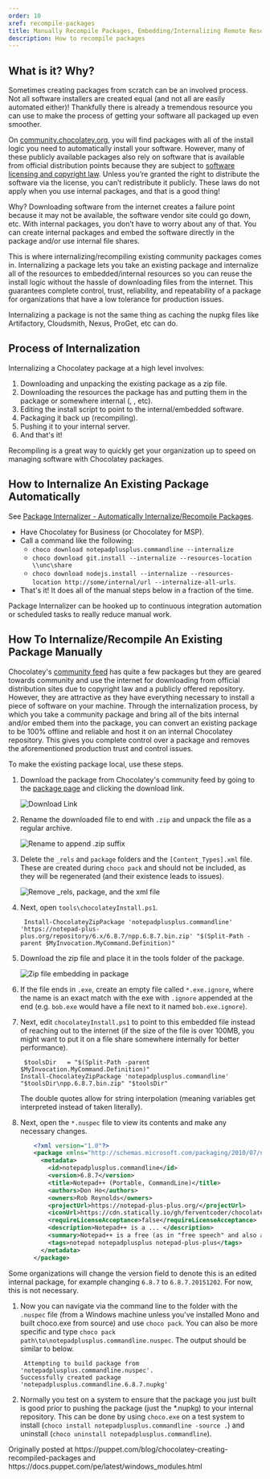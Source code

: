 ```yaml
---
order: 10
xref: recompile-packages
title: Manually Recompile Packages, Embedding/Internalizing Remote Resources
description: How to recompile packages
---
```


## What is it? Why?

Sometimes creating packages from scratch can be an involved process. Not all software installers are created equal (and not all are easily automated either)! Thankfully there is already a tremendous resource you can use to make the process of getting your software all packaged up even smoother.

On [community.chocolatey.org](https://community.chocolatey.org), you will find packages with all of the install logic you need to automatically install your software. However, many of these publicly available packages also rely on software that is available from official distribution points because they are subject to [software licensing and copyright law](https://en.wikipedia.org/wiki/Software_license). Unless you’re granted the right to distribute the software via the license, you can’t redistribute it publicly. These laws do not apply when you use internal packages, and that is a good thing!

Why? Downloading software from the internet creates a failure point because it may not be available, the software vendor site could go down, etc. With internal packages, you don’t have to worry about any of that. You can create internal packages and embed the software directly in the package and/or use internal file shares.

This is where internalizing/recompiling existing community packages comes in. Internalizing a package lets you take an existing package and internalize all of the resources to embedded/internal resources so you can reuse the install logic without the hassle of downloading files from the internet. This guarantees complete control, trust, reliability, and repeatability of a package for organizations that have a low tolerance for production issues.

<Callout type="info">
    Internalizing a package is not the same thing as caching the nupkg files like Artifactory, Cloudsmith, Nexus, ProGet, etc can do.
</Callout>

## Process of Internalization

Internalizing a Chocolatey package at a high level involves:

1. Downloading and unpacking the existing package as a zip file.
1. Downloading the resources the package has and putting them in the package or somewhere internal (<Xref title="UNC, internal Http repository, DFS" value="host-packages" />, <Xref title="SCCM Distribution point" value="integrations" />, etc).
1. Editing the install script to point to the internal/embedded software.
1. Packaging it back up (recompiling).
1. Pushing it to your internal server.
1. And that's it!

Recompiling is a great way to quickly get your organization up to speed on managing software with Chocolatey packages.

## How to Internalize An Existing Package Automatically

See [Package Internalizer - Automatically Internalize/Recompile Packages](#how-to-internalize-an-existing-package-automatically).

* Have Chocolatey for Business (or Chocolatey for MSP).
* Call a command like the following:
  * `choco download notepadplusplus.commandline --internalize`
  * `choco download git.install --internalize --resources-location \\unc\share`
  * `choco download nodejs.install --internalize --resources-location http://some/internal/url --internalize-all-urls`.
* That's it! It does all of the manual steps below in a fraction of the time.

Package Internalizer can be hooked up to continuous integration automation or scheduled tasks to really reduce manual work.


## How To Internalize/Recompile An Existing Package Manually

Chocolatey's [community feed](https://community.chocolatey.org/packages) has quite a few packages but they are geared towards community and use the internet for downloading from official distribution sites due to copyright law and a publicly offered repository. However, they are attractive as they have everything necessary to install a piece of software on your machine. Through the internalization process, by which you take a community package and bring all of the bits internal and/or embed them into the package, you can convert an existing package to be 100% offline and reliable and host it on an internal Chocolatey repository. This gives you complete control over a package and removes the aforementioned production trust and control issues.

To make the existing package local, use these steps.

1. Download the package from Chocolatey's community feed by going to the [package page](https://community.chocolatey.org/packages/notepadplusplus.commandline) and clicking the download link.

   ![Download Link](https://img.chocolatey.org/docs/recompile/choco_npp_download.png)

1. Rename the downloaded file to end with `.zip` and unpack the file as a regular archive.

   ![Rename to append .zip suffix](https://img.chocolatey.org/docs/recompile/choco_rename_nupkg_zip.png)

1. Delete the `_rels` and `package` folders and the `[Content_Types].xml` file. These are created during `choco pack` and should not be included, as they will be regenerated (and their existence leads to issues).

   ![Remove _rels, package, and the xml file](https://img.chocolatey.org/docs/recompile/choco_delete_pkg_files.png)

1. Next, open `tools\chocolateyInstall.ps1`.

        Install-ChocolateyZipPackage 'notepadplusplus.commandline' 'https://notepad-plus-plus.org/repository/6.x/6.8.7/npp.6.8.7.bin.zip' "$(Split-Path -parent $MyInvocation.MyCommand.Definition)"

1. Download the zip file and place it in the tools folder of the package.

   ![Zip file embedding in package](https://img.chocolatey.org/docs/recompile/choco_download_zip.png)

1. If the file ends in `.exe`, create an empty file called `*.exe.ignore`, where the name is an exact match with the exe with `.ignore` appended at the end (e.g. `bob.exe` would have a file next to it named `bob.exe.ignore`).
1. Next, edit `chocolateyInstall.ps1` to point to this embedded file instead of reaching out to the internet (if the size of the file is over 100MB, you might want to put it on a file share somewhere internally for better performance).

        $toolsDir   = "$(Split-Path -parent $MyInvocation.MyCommand.Definition)"
       Install-ChocolateyZipPackage 'notepadplusplus.commandline' "$toolsDir\npp.6.8.7.bin.zip" "$toolsDir"

   The double quotes allow for string interpolation (meaning variables get interpreted instead of taken literally).

1. Next, open the `*.nuspec` file to view its contents and make any necessary changes.

```xml
       <?xml version="1.0"?>
       <package xmlns="http://schemas.microsoft.com/packaging/2010/07/nuspec.xsd">
         <metadata>
           <id>notepadplusplus.commandline</id>
           <version>6.8.7</version>
           <title>Notepad++ (Portable, CommandLine)</title>
           <authors>Don Ho</authors>
           <owners>Rob Reynolds</owners>
           <projectUrl>https://notepad-plus-plus.org/</projectUrl>
           <iconUrl>https://cdn.statically.io/gh/ferventcoder/chocolatey-packages/02c21bebe5abb495a56747cbb9b4b5415c933fc0/icons/notepadplusplus.png</iconUrl>
           <requireLicenseAcceptance>false</requireLicenseAcceptance>
           <description>Notepad++ is a ... </description>
           <summary>Notepad++ is a free (as in "free speech" and also as in "free beer") source code editor and Notepad replacement that supports several languages. </summary>
           <tags>notepad notepadplusplus notepad-plus-plus</tags>
         </metadata>
       </package>
```

   Some organizations will change the version field to denote this is an edited internal package, for example changing `6.8.7` to `6.8.7.20151202`. For now, this is not necessary.

1. Now you can navigate via the command line to the folder with the `.nuspec` file (from a Windows machine unless you've installed Mono and built choco.exe from source) and use `choco pack`. You can also be more specific and type `choco pack path\to\notepadplusplus.commandline.nuspec`. The output should be similar to below.

        Attempting to build package from 'notepadplusplus.commandline.nuspec'.
       Successfully created package 'notepadplusplus.commandline.6.8.7.nupkg'

1. Normally you test on a system to ensure that the package you just built is good prior to pushing the package (just the *.nupkg) to your internal repository. This can be done by using `choco.exe` on a test system to install (`choco install notepadplusplus.commandline -source .`) and uninstall (`choco uninstall notepadplusplus.commandline`).

<Callout type="info">
    Originally posted at https://puppet.com/blog/chocolatey-creating-recompiled-packages and https://docs.puppet.com/pe/latest/windows_modules.html
</Callout>